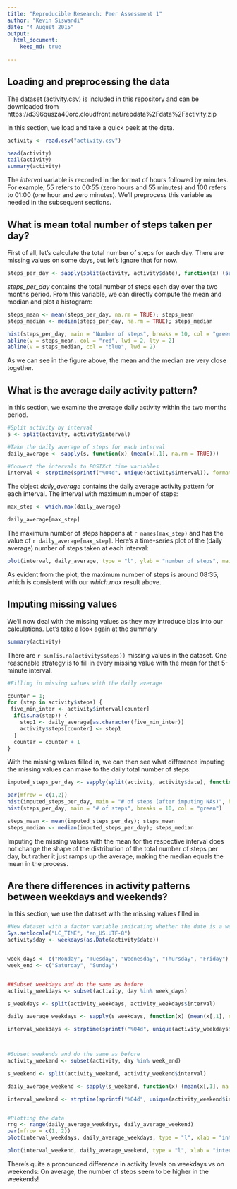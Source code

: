 ```yaml
---
title: "Reproducible Research: Peer Assessment 1"
author: "Kevin Siswandi"
date: "4 August 2015"
output: 
  html_document:
    keep_md: true
    
---
```


## Loading and preprocessing the data
  
The dataset (activity.csv) is included in this repository and can be downloaded from  
https://d396qusza40orc.cloudfront.net/repdata%2Fdata%2Factivity.zip  

In this section, we load and take a quick peek at the data.  

```r
activity <- read.csv("activity.csv")
```

```r
head(activity)
tail(activity)
summary(activity)
```

The *interval* variable is recorded in the format of hours followed by minutes. For example, 55 refers to 00:55 (zero hours and 55 minutes) and 100 refers to 01:00 (one hour and zero minutes). We'll preprocess this variable as needed in the subsequent sections.  




## What is mean total number of steps taken per day?
  
First of all, let's calculate the total number of steps for each day. There are missing values on some days, but let's ignore that for now.  

```r
steps_per_day <- sapply(split(activity, activity$date), function(x) (sum(x[, 1])))
```

*steps_per_day* contains the total number of steps each day over the two months period. From this variable, we can directly compute the mean and median and plot a histogram:  

```r
steps_mean <- mean(steps_per_day, na.rm = TRUE); steps_mean
steps_median <- median(steps_per_day, na.rm = TRUE); steps_median

hist(steps_per_day, main = "Number of steps", breaks = 10, col = "green")
abline(v = steps_mean, col = "red", lwd = 2, lty = 2)
abline(v = steps_median, col = "blue", lwd = 2)
```

As we can see in the figure above, the mean and the median are very close together.  




## What is the average daily activity pattern?

In this section, we examine the average daily activity within the two months period.

```r
#Split activity by interval
s <- split(activity, activity$interval) 

#Take the daily average of steps for each interval
daily_average <- sapply(s, function(x) (mean(x[,1], na.rm = TRUE)))

#Convert the intervals to POSIXct time variables
interval <- strptime(sprintf("%04d", unique(activity$interval)), format = "%H%M")
```

The object *daily_average* contains the daily average activity pattern for each interval. The interval with maximum number of steps:

```r
max_step <- which.max(daily_average)

daily_average[max_step]
```

The maximum number of steps happens at `r names(max_step)` and has the value of `r daily_average[max_step]`. Here's a time-series plot of the (daily average) number of steps taken at each interval:  

```r
plot(interval, daily_average, type = "l", ylab = "number of steps", main = "Daily average activity")
```

As evident from the plot, the maximum number of steps is around 08:35, which is consistent with our *which.max* result above.  




## Imputing missing values

We'll now deal with the missing values as they may introduce bias into our calculations. Let's take a look again at the summary

```r
summary(activity)
```

There are `r sum(is.na(activity$steps))` missing values in the dataset. One reasonable strategy is to fill in every missing value with the mean for that 5-minute interval.

```r
#Filling in missing values with the daily average

counter = 1;
for (step in activity$steps) {
 five_min_inter <- activity$interval[counter]
  if(is.na(step)) {
    step1 <- daily_average[as.character(five_min_inter)]
    activity$steps[counter] <- step1
  }
  counter = counter + 1
}
```

With the missing values filled in, we can then see what difference imputing the missing values can make to the daily total number of steps:

```r
imputed_steps_per_day <- sapply(split(activity, activity$date), function(x) (sum(x[, 1])))

par(mfrow = c(1,2))
hist(imputed_steps_per_day, main = "# of steps (after imputing NAs)", breaks = 10, col = "blue")
hist(steps_per_day, main = "# of steps", breaks = 10, col = "green")

steps_mean <- mean(imputed_steps_per_day); steps_mean
steps_median <- median(imputed_steps_per_day); steps_median
```

Imputing the missing values with the mean for the respective interval does not change the shape of the distribution of the total number of steps per day, but rather it just ramps up the average, making the median equals the mean in the process.

## Are there differences in activity patterns between weekdays and weekends?

In this section, we use the dataset with the missing values filled in.

```r
#New dataset with a factor variable indicating whether the date is a weekday/weekend
Sys.setlocale("LC_TIME", "en_US.UTF-8")
activity$day <- weekdays(as.Date(activity$date))


week_days <- c("Monday", "Tuesday", "Wednesday", "Thursday", "Friday")
week_end <- c("Saturday", "Sunday")


##Subset weekdays and do the same as before
activity_weekdays <- subset(activity, day %in% week_days)

s_weekdays <- split(activity_weekdays, activity_weekdays$interval) 

daily_average_weekdays <- sapply(s_weekdays, function(x) (mean(x[,1], na.rm = TRUE)))

interval_weekdays <- strptime(sprintf("%04d", unique(activity_weekdays$interval)), format = "%H%M")



#Subset weekends and do the same as before
activity_weekend <- subset(activity, day %in% week_end)

s_weekend <- split(activity_weekend, activity_weekend$interval) 

daily_average_weekend <- sapply(s_weekend, function(x) (mean(x[,1], na.rm = TRUE)))

interval_weekend <- strptime(sprintf("%04d", unique(activity_weekend$interval)), format = "%H%M")


#Plotting the data
rng <- range(daily_average_weekdays, daily_average_weekend)
par(mfrow = c(1, 2))
plot(interval_weekdays, daily_average_weekdays, type = "l", xlab = "interval", ylab = "number of steps", main = "Weekdays", ylim = rng)

plot(interval_weekend, daily_average_weekend, type = "l", xlab = "interval", ylab = "number of steps", main = "Weekend", ylim = rng)

```

There's quite a pronounced difference in activity levels on weekdays vs on weekends: On average, the number of steps seem to be higher in the weekends!